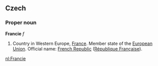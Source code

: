 ==Czech==

===Proper noun===
'''Francie''' ''f''

# Country in Western Europe, [[France]]. Member state of the [[European Union]]. Official name: [[French Republic]] ([[République Française]]).

[[nl:Francie]]